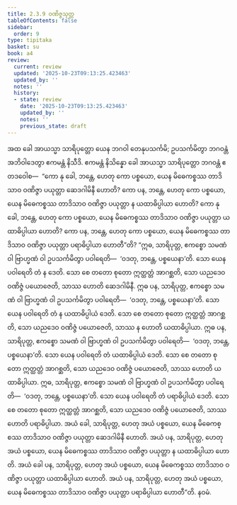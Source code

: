 ```yaml
---
title: 2.3.9 ဝဏိဇ္ဇသုတ္တ
tableOfContents: false
sidebar:
  order: 9
type: tipitaka
basket: su
book: a4
review:
  current: review
  updated: '2025-10-23T09:13:25.423463'
  updated_by: ''
  notes: ''
  history:
  - state: review
    date: '2025-10-23T09:13:25.423463'
    updated_by: ''
    notes: ''
    previous_state: draft
---
```



<ReviewStatus review={frontmatter.review} showDetails={true} />

<HypothesisAnnotation frontmatter={frontmatter} />

<DynamicBreadcrumb />

<Division number="79" book="a4" e="ch" v="15" p="393">

<Paragraph number="556" book="a4">
အထ ခေါ အာယသ္မာ သာရိပုတ္တော ယေန ဘဂဝါ တေနုပသင်္ကမိ; ဥပသင်္ကမိတွာ ဘဂဝန္တံ အဘိဝါဒေတွာ ဧကမန္တံ နိသီဒိ. ဧကမန္တံ နိသိန္နော ခေါ အာယသ္မာ သာရိပုတ္တော ဘဂဝန္တံ ဧတဒဝေါစ—  “ကော နု ခေါ, ဘန္တေ, ဟေတု ကော ပစ္စယော, ယေန မိဓေကစ္စဿ တာဒိသာဝ ဝဏိဇ္ဇာ ပယုတ္တာ ဆေဒဂါမိနီ ဟောတိ? ကော ပန, ဘန္တေ, ဟေတု ကော ပစ္စယော, ယေန မိဓေကစ္စဿ တာဒိသာဝ ဝဏိဇ္ဇာ ပယုတ္တာ န ယထာဓိပ္ပါယာ ဟောတိ? ကော နု ခေါ, ဘန္တေ, ဟေတု ကော ပစ္စယော, ယေန မိဓေကစ္စဿ တာဒိသာဝ ဝဏိဇ္ဇာ ပယုတ္တာ ယထာဓိပ္ပါယာ ဟောတိ? ကော ပန, ဘန္တေ, ဟေတု ကော ပစ္စယော, ယေန မိဓေကစ္စဿ တာဒိသာဝ ဝဏိဇ္ဇာ ပယုတ္တာ ပရာဓိပ္ပါယာ ဟောတီ”တိ?
</Paragraph>

<Paragraph number="557" book="a4">
“ဣဓ, သာရိပုတ္တ, ဧကစ္စော သမဏံ ဝါ ဗြာဟ္မဏံ ဝါ ဥပသင်္ကမိတွာ ပဝါရေတိ—  ‘ဝဒတု, ဘန္တေ, ပစ္စယေနာ’တိ. သော ယေန ပဝါရေတိ တံ န ဒေတိ. သော စေ တတော စုတော ဣတ္ထတ္တံ အာဂစ္ဆတိ, သော ယညဒေဝ ဝဏိဇ္ဇံ ပယောဇေတိ, သာဿ ဟောတိ ဆေဒဂါမိနီ.
</Paragraph>

<Paragraph number="558" book="a4">
ဣဓ ပန, သာရိပုတ္တ, ဧကစ္စော သမဏံ ဝါ ဗြာဟ္မဏံ ဝါ ဥပသင်္ကမိတွာ ပဝါရေတိ—  ‘ဝဒတု, ဘန္တေ, ပစ္စယေနာ’တိ. သော ယေန ပဝါရေတိ တံ န ယထာဓိပ္ပါယံ ဒေတိ. သော စေ တတော စုတော ဣတ္ထတ္တံ အာဂစ္ဆတိ, သော ယညဒေဝ ဝဏိဇ္ဇံ ပယောဇေတိ, သာဿ န ဟောတိ ယထာဓိပ္ပါယာ.
</Paragraph>

<Paragraph number="559" book="a4">
ဣဓ ပန, သာရိပုတ္တ, ဧကစ္စော သမဏံ ဝါ ဗြာဟ္မဏံ ဝါ ဥပသင်္ကမိတွာ ပဝါရေတိ—  ‘ဝဒတု, ဘန္တေ, ပစ္စယေနာ’တိ. သော ယေန ပဝါရေတိ တံ ယထာဓိပ္ပါယံ ဒေတိ. သော စေ တတော စုတော ဣတ္ထတ္တံ အာဂစ္ဆတိ, သော ယညဒေဝ ဝဏိဇ္ဇံ ပယောဇေတိ, သာဿ ဟောတိ ယထာဓိပ္ပါယာ.
</Paragraph>

<Paragraph number="560" book="a4">
ဣဓ, သာရိပုတ္တ, ဧကစ္စော သမဏံ ဝါ ဗြာဟ္မဏံ ဝါ ဥပသင်္ကမိတွာ ပဝါရေတိ—  ‘ဝဒတု, ဘန္တေ, ပစ္စယေနာ’တိ. သော ယေန ပဝါရေတိ တံ ပရာဓိပ္ပါယံ ဒေတိ. သော စေ တတော စုတော ဣတ္ထတ္တံ အာဂစ္ဆတိ, သော ယညဒေဝ ဝဏိဇ္ဇံ ပယောဇေတိ, သာဿ ဟောတိ ပရာဓိပ္ပါယာ.
</Paragraph>

<Paragraph number="561" book="a4">
အယံ ခေါ, သာရိပုတ္တ, ဟေတု အယံ ပစ္စယော, ယေန မိဓေကစ္စဿ တာဒိသာဝ ဝဏိဇ္ဇာ ပယုတ္တာ ဆေဒဂါမိနီ ဟောတိ. အယံ ပန, သာရိပုတ္တ, ဟေတု အယံ ပစ္စယော, ယေန မိဓေကစ္စဿ တာဒိသာဝ ဝဏိဇ္ဇာ ပယုတ္တာ န ယထာဓိပ္ပါယာ ဟောတိ. အယံ ခေါ ပန, သာရိပုတ္တ, ဟေတု အယံ ပစ္စယော, ယေန မိဓေကစ္စဿ တာဒိသာဝ ဝဏိဇ္ဇာ ပယုတ္တာ ယထာဓိပ္ပါယာ ဟောတိ. အယံ ပန, သာရိပုတ္တ, ဟေတု အယံ ပစ္စယော, ယေန မိဓေကစ္စဿ တာဒိသာဝ ဝဏိဇ္ဇာ ပယုတ္တာ ပရာဓိပ္ပါယာ ဟောတီ”တိ.

</Paragraph>
</Division>

<Paragraph number="562" type="center" book="a4">
နဝမံ.
</Paragraph>